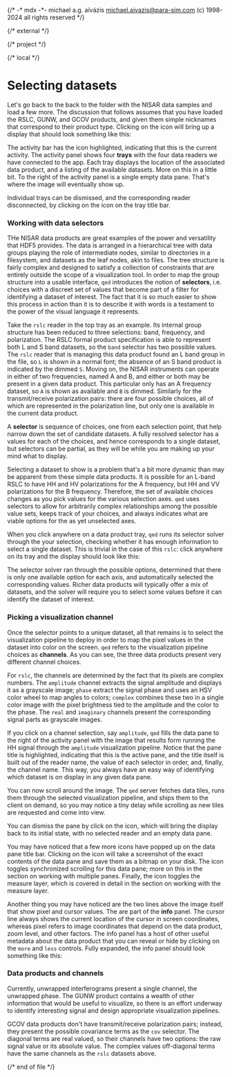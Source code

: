 {/*
    -* mdx -*-
    michael a.g. aïvázis <michael.aivazis@para-sim.com>
    (c) 1998-2024 all rights reserved
*/}

{/* external */}

{/* project */}

{/* local */}


# <a name="datasets" />Selecting datasets

Let's go back to the back to the folder with the NISAR data samples and load a few more. The
discussion that follows assumes that you have loaded the RSLC, GUNW, and GCOV products, and
given them simple nicknames that correspond to their product type. Clicking on the
<Badge><Data/></Badge> icon will bring up a display that should look something like this:

<Screenshot src="/figures/qed-datasets-start.png" />

The activity bar has the <Badge><Data/></Badge> icon highlighted, indicating that this is the
current activity. The activity panel shows four **trays** with the four data readers we have
connected to the app. Each tray displays the location of the associated data product, and a listing
of the available datasets. More on this in a little bit. To the right of the activity panel is a
single empty data pane. That's where the image will eventually show up.

Individual trays can be dismissed, and the corresponding reader disconnected, by clicking on the
<Badge><X /></Badge> icon on the tray title bar.

### <a name="#datasets.selectors" />Working with data selectors

THe NISAR data products are great examples of the power and versatility that HDF5 provides. The data
is arranged in a hierarchical tree with data groups playing the role of intermediate nodes, similar
to directories in a filesystem, and datasets as the leaf nodes, akin to files. The tree structure
is fairly complex and designed to satisfy a collection of constraints that are entirely outside the
scope of a visualization tool. In order to map the group structure into a usable interface, `qed`
introduces the notion of **selectors**, i.e. choices with a discreet set of values that become part
of a filter for identifying a dataset of interest. The fact that it is so much easier to show this
process in action than it is to describe it with words is a testament to the power of the visual
language it represents.

Take the `rslc` reader in the top tray as an example. Its internal group structure has been reduced
to three selections: band, frequency, and polarization. The RSLC formal product specification is
able to represent both L and S band datasets, so the `band` selector has two possible values. The
`rslc` reader that is managing this data product found an L band group in the file, so `L` is shown
in a normal font; the absence of an S band product is indicated by the dimmed `S`. Moving on, the
NISAR instruments can operate in either of two frequencies, named A and B, and either or both may be
present in a given data product. This particular only has an A frequency dataset, so `A` is shown as
available and `B` is dimmed. Similarly for the transmit/receive polarization pairs: there are four
possible choices, all of which are represented in the polarization line, but only one is available
in the current data product.

A **selector** is sequence of choices, one from each selection point, that help narrow down the set of
candidate datasets. A fully resolved selector has a values for each of the choices, and hence
corresponds to a single dataset, but selectors can be partial, as they will be while you are making
up your mind what to display.

Selecting a dataset to show is a problem that's a bit more dynamic than may be apparent from these
simple data products. It is possible for an L-band RSLC to have HH and HV polarizations for the A
frequency, but HH and VV polarizations for the B frequency. Therefore, the set of available choices
changes as you pick values for the various selection axes. `qed` uses selectors to allow for
arbitrarily complex relationships among the possible value sets, keeps track of your choices, and
always indicates what are viable options for the as yet unselected axes.

When you click anywhere on a data product tray, `qed` runs its selector solver through the your
selection, checking whether it has enough information to select a single dataset. This is trivial in
the case of this `rslc`: click anywhere on its tray and the display should look like this:

<Screenshot src="/figures/qed-datasets-rslc-selectors.png" />

The selector solver ran through the possible options, determined that there is only one available
option for each axis, and automatically selected the corresponding values. Richer data products will
typically offer a mix of datasets, and the solver will require you to select some values before it
can identify the dataset of interest.

### <a name="#datasets.channels" />Picking a visualization channel

Once the selector points to a unique dataset, all that remains is to select the visualization
pipeline to deploy in order to map the pixel values in the dataset into color on the screen. `qed`
refers to the visualization pipeline choices as **channels**. As you can see, the three data
products present very different channel choices.

 For `rslc`, the channels are determined by the fact that its pixels are complex numbers. The
`amplitude` channel extracts the signal amplitude and displays it as a grayscale image; `phase`
extract the signal phase and uses an HSV color wheel to map angles to colors; `complex` combines
these two in a single color image with the pixel brightness tied to the amplitude and the color to
the phase. The `real` and `imaginary` channels present the corresponding signal parts as grayscale
images.

If you click on a channel selection, say `amplitude`, `qed` fills the data pane to the right of the
activity panel with the image that results form running the HH signal through the `amplitude`
visualization pipeline. Notice that the pane title is highlighted, indicating that this is the
active pane, and the title itself is built out of the reader name, the value of each selector in
order, and, finally, the channel name. This way, you always have an easy way of identifying which
dataset is on display in any given data pane.

<Screenshot src="/figures/qed-datasets-rslc-channel.png" />

You can now scroll around the image. The `qed` server fetches data tiles, runs them through the
selected visualization pipeline, and ships them to the client on demand, so you may notice a tiny
delay while scrolling as new tiles are requested and come into view.

You can dismiss the pane by click on the <Badge><X/></Badge> icon, which will bring the display
back to its initial state, with no selected reader and an empty data pane.

You may have noticed that a few more icons have popped up on the data pane title bar. Clicking on
the <Badge><Camera/></Badge> icon will take a screenshot of the exact contents of the data pane and
save them as a bitmap on your disk. The <Badge><Eye/></Badge> icon toggles synchronized scrolling
for this data pane; more on this in the section on working with multiple panes. Finally, the
<Badge><Target/></Badge> icon toggles the measure layer, which is covered in detail in the
section on working with the measure layer.

Another thing you may have noticed are the two lines above the image itself that show pixel and
cursor values. The are part of the **info** panel. The cursor line always shows the current location
of the cursor in screen coordinates, whereas pixel refers to image coordinates that depend on the
data product, zoom level, and other factors. The info panel has a host of other useful metadata
about the data product that you can reveal or hide by clicking on the `more` and `less` controls.
Fully expanded, the info panel should look something like this:

<Screenshot src="/figures/qed-datasets-rslc-info.png" />

### <a name="#datasets.availability" />Data products and channels

Currently, unwrapped interferograms present a single channel, the unwrapped phase. The GUNW product
contains a wealth of other information that would be useful to visualize, so there is an effort
underway to identify interesting signal and design appropriate visualization pipelines.

GCOV data products don't have transmit/receive polarization pairs; instead, they present the
possible covariance terms as the `cov` selector. The diagonal terms are real valued, so their
channels have two options: the raw signal value or its absolute value. The complex values
off-diagonal terms have the same channels as the `rslc` datasets above.

{/* end of file */}

